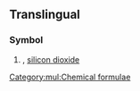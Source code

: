 ==Translingual==

===Symbol===
{{head|mul|symbol}}

# {{lb|mul|inorganic compound}} {{alternative spelling of|SiO₂|lang=mul|nodot=1}}, [[silicon dioxide]]

[[Category:mul:Chemical formulae]]